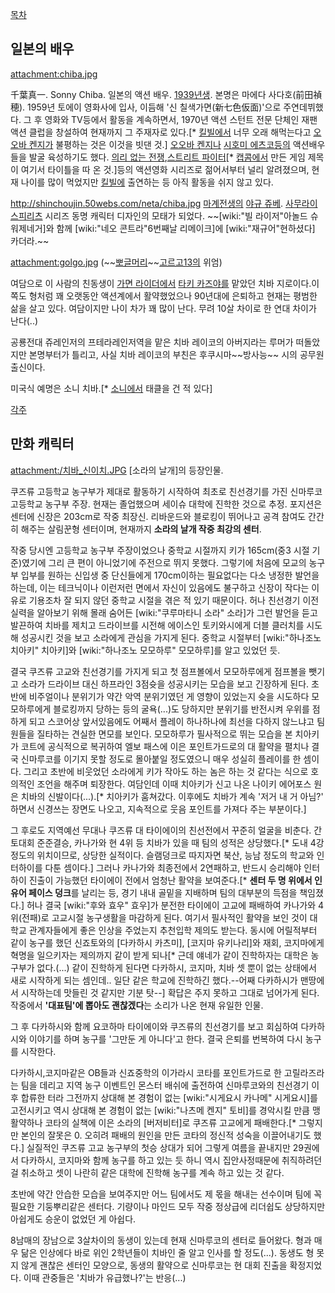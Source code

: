 [[목차]]

== 일본의 배우 ==
attachment:chiba.jpg

千葉真一. Sonny Chiba. 일본의 액션 배우. [[1939년]]생. 본명은 마에다 사다호(前田禎穂). 1959년 토에이 영화사에 입사, 이듬해 '신 칠색가면(新七色仮面)'으로 주연데뷔했다. 그 후 영화와 TV등에서 활동을 계속하면서, 1970년 액션 스턴트 전문 단체인 재팬 액션 클럽을 창설하여 현재까지 그 주재자로 있다.[* [[킬빌]]에서 너무 오래 해먹는다고 [[오오바 켄지]]가 불평하는 것은 이것을 빗댄 것.] [[오오바 켄지]]나 [[시호미 에츠코]]등의 액션배우들을 발굴 육성하기도 했다. [[의리 없는 전쟁]],[[스트리트 파이터]][* [[캡콤]]에서 만든 게임 제목이 여기서 타이틀을 따 온 것.]등의 액션영화 시리즈로 젊어서부터 널리 알려졌으며, 현재 나이를 많이 먹었지만 [[킬빌]]에 출연하는 등 아직 활동을 쉬지 않고 있다.

http://shinchoujin.50webs.com/neta/chiba.jpg [[마계전생]]의 [[야규 쥬베]]. [[사무라이 스피리츠]] 시리즈 동명 캐릭터 디자인의 모태가 되었다. ~~[wiki:"빌 라이저"아놀드 슈워제네거]와 함께 [wiki:"네오 콘트라"6번째날 리메이크]에 [wiki:"재규어"현하셨다] 카더라.~~

attachment:golgo.jpg
(~~[[뽀글머리]]~~[[고르고13]]의 위엄)

여담으로 이 사람의 친동생이 [[가면 라이더]]에서 [[타키 카즈야]]를 맡았던 치바 지로이다.이쪽도 형처럼 꽤 오랫동안 액션계에서 활약했었으나 90년대에 은퇴하고 현재는 평범한 삶을 살고 있다. 여담이지만 나이 차가 꽤 많이 난다. 무려 10살 차이로 한 연대 차이가 난다(..)

공룡전대 쥬레인저의 프테라레인저역을 맡은 치바 레이코의 아버지라는 루머가 떠돌았지만 본명부터가 틀리고, 사실 치바 레이코의 부친은 후쿠시마~~방사능~~ 시의 공무원 출신이다.

미국식 예명은 소니 치바.[* [[소니]]에서 태클을 건 적 있다]

[[각주]]

== 만화 캐릭터 ==
attachment:/치바_신이치.JPG
[소라의 날개]의 등장인물.

쿠즈류 고등학교 농구부가 제대로 활동하기 시작하여 최초로 친선경기를 가진 신마루코 고등학교 농구부 주장. 현재는 졸업했으며 세이슈 대학에 진학한 것으로 추정. 포지션은 센터에 신장은 203cm로 작중 최장신. 리바운드와 블로킹이 뛰어나고 공격 참여도 간간히 해주는 살림꾼형 센터이며, 현재까지 '''소라의 날개 작중 최강의 센터'''.

작중 당시엔 고등학교 농구부 주장이었으나 중학교 시절까지 키가 165cm(중3 시절 기준)였기에 그리 큰 편이 아니었기에 주전으로 뛰지 못했다. 그렇기에 처음에 모교의 농구부 입부를 원하는 신입생 중 단신들에게 170cm이하는 필요없다는 다소 냉정한 발언을 하는데, 이는 테크닉이나 이런저런 면에서 자신이 있음에도 불구하고 신장이 작다는 이유로 기용조차 잘 되지 않던 중학교 시절을 겪은 적 있기 때문이다. 허나 친선경기 이전 실력을 알아보기 위해 몰래 숨어든 [wiki:"쿠루마타니 소라" 소라]가 그런 발언을 듣고 발끈하여 치바를 제치고 드라이브를 시전해 에이스인 토키와시에게 더블 클러치를 시도해 성공시킨 것을 보고 소라에게 관심을 가지게 된다. 중학교 시절부터 [wiki:"하나조노 치아키" 치아키]와 [wiki:"하나조노 모모하루" 모모하루]를 알고 있었던 듯.

결국 쿠즈류 고교와 친선경기를 가지게 되고 첫 점프볼에서 모모하루에게 점프볼을 뺏기고 소라가 드라이브 대신 하프라인 3점슛을 성공시키는 모습을 보고 긴장하게 된다. 초반에 비주얼이나 분위기가 약간 악역 분위기였던 게 영향이 있었는지 슛을 시도하다 모모하루에게 블로킹까지 당하는 등의 굴욕(...)도 당하지만 분위기를 반전시켜 우위를 점하게 되고 스코어상 앞서있음에도 어째서 플레이 하나하나에 최선을 다하지 않느냐고 팀원들을 질타하는 견실한 면모를 보인다. 모모하루가 필사적으로 뛰는 모습을 본 치아키가 코트에 공식적으로 복귀하여 엘보 패스에 이은 포인트가드로의 대 활약을 펼치나 결국 신마루코를 이기지 못할 정도로 몰아붙일 정도였으니 매우 성실히 플레이를 한 셈이다. 그리고 초반에 비웃었던 소라에게 키가 작아도 하는 놈은 하는 것 같다는 식으로 호의적인 조언을 해주며 퇴장한다. 여담인데 이때 치아키가 신고 나온 나이키 에어포스 원은 치바의 신발이다(...).[* 치아키가 훔쳐갔다. 이후에도 치바가 계속 '저거 내 거 아님?' 하면서 신경쓰는 장면도 나오고, 지속적으로 웃음 포인트를 가져다 주는 부분이다.]

그 후로도 지역예선 무대나 쿠즈류 대 타이에이의 친선전에서 꾸준히 얼굴을 비춘다.
간토대회 준준결승, 카나가와 현 4위 등 치바가 있을 때 팀의 성적은 상당했다.[* 도내 4강 정도의 위치이므로, 상당한 실적이다. 슬램덩크로 따지자면 북산, 능남 정도의 학교와 인터하이를 다툰 셈이다.] 그러나 카나가와 최종전에서 2연패하고, 반드시 승리해야 인터하이 진출이 가능했던 타이에이 전에서 엄청난 활약을 보여준다.[* '''센터 두 명 위에서 인유어 페이스 덩크'''를 날리는 등, 경기 내내 골밑을 지배하며 팀의 대부분의 득점을 책임졌다.] 허나 결국 [wiki:"후와 효우" 효우]가 분전한 타이에이 고교에 패배하여 카나가와 4위(전패)로 고교시절 농구생활을 마감하게 된다. 여기서 필사적인 활약을 보인 것이 대학교 관계자들에게 좋은 인상을 주었는지 추천입학 제의도 받는다. 동시에 어릴적부터 같이 농구를 했던 신죠토와의 [다카하시 카츠미], [코지마 유키나리]와 재회, 코지마에게 혁명을 일으키자는 제의까지 같이 받게 되나[* 근데 얘네가 같이 진학하자는 대학은 농구부가 없다.(...) 같이 진학하게 된다면 다카하시, 코지마, 치바 셋 뿐이 없는 상태에서 새로 시작하게 되는 셈인데.. 일단 같은 학교에 진학하긴 했다.--어째 다카하시가 맨땅에서 시작하는데 맛들린 것 같지만 기분 탓--] 확답은 주지 못하고 그대로 넘어가게 된다. 작중에서 ''''대표팀'에 뽑아도 괜찮겠다'''는 소리가 나온 현재 유일한 인물.

그 후 다카하시와 함께 요코하마 타이에이와 쿠즈류의 친선경기를 보고 회심하여 다카하시와 이야기를 하며 농구를 '그만둔 게 아니다'고 한다. 결국 은퇴를 번복하여 다시 농구를 시작한다. 

다카하시,코지마같은 OB들과 신죠중학의 이가라시 코타를 포인트가드로 한 고릴라즈라는 팀을 데리고 지역 농구 이벤트인 몬스터 배쉬에 출전하여 신마루코와의 친선경기 이후 합류한 터라 그전까지 상대해 본 경험이 없는 [wiki:"시게요시 카나메" 시게요시]를 고전시키고 역시 상대해 본 경험이 없는 [wiki:"나츠메 켄지" 토비]를 경악시킬 만큼 맹활약하나 코타의 실책에 이은 소라의 [버저비터]로 쿠즈류 고교에게 패배한다.[* 그렇지만 본인의 잘못은 0. 오히려 패배의 원인을 만든 코타의 정신적 성숙을 이끌어내기도 했다.] 실질적인 쿠즈류 고교 농구부의 첫승 상대가 되어 그렇게 여름을 끝내지만 29권에서 다카하시, 코지마와 함께 농구를 하고 있는 듯 하니 역시 집안사정때문에 취직하려던 걸 취소하고 셋이 나란히 같은 대학에 진학해 농구를 계속 하고 있는 것 같다.

초반에 약간 안습한 모습을 보여주지만 어느 팀에서도 제 몫을 해내는 선수이며 팀에 꼭 필요한 기둥뿌리같은 센터다. 기량이나 마인드 모두 작중 정상급에 리더쉽도 상당하지만 아쉽게도 승운이 없었던 게 아쉽다. 

8남매의 장남으로 3살차이의 동생이 있는데 현재 신마루코의 센터로 들어왔다. 형과 매우 닮은 인상에다 바로 위인 2학년들이 치바인 줄 알고 인사를 할 정도(...). 동생도 형 못지 않게 괜찮은 센터인 모양으로, 동생의 활약으로 신마루코는 현 대회 진출을 확정지었다. 이때 관중들은 '치바가 유급했나?'는 반응(...)

